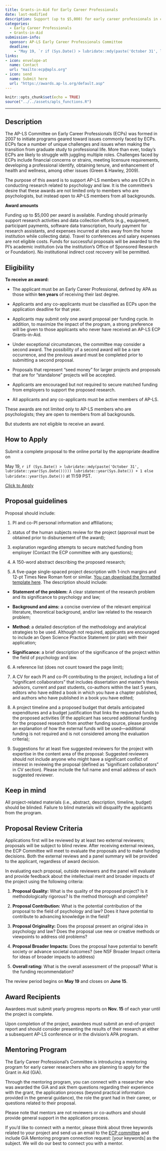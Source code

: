 ```yaml
---
title: Grants-in-Aid for Early Career Professionals
date: last-modified
description: Support (up to $5,000) for early career professionals in conducting research related to psychology and law.
categories: 
  - Early Career Professionals
  - Grants-in-Aid
submission-info:
  sponsor: AP-LS Early Career Professionals Committee
  deadline: 
    - "May 19, `r if (Sys.Date() > lubridate::mdy(paste('October 31', lubridate::year(Sys.Date())))) lubridate::year(Sys.Date()) + 1 else lubridate::year(Sys.Date())`"
links:
- icon: envelope-at
  name: Contact
  url: "mailto:ecp@apls.org"
- icon: send
  name: Submit here
  url: "https://awards.ap-ls.org/default.asp"
---
```


```r
knitr::opts_chunk$set(echo = TRUE)
source("../../assets/apls_functions.R")
```

<hr>

::: panel-tabset
## Description

The AP-LS Committee on Early Career Professionals (ECPs) was formed in 2007 to initiate programs geared toward issues commonly faced by ECPs. ECPs face a number of unique challenges and issues when making the transition from graduate study to professional life. More than ever, today's ECPs are likely to struggle with juggling multiple roles. Challenges faced by ECPs include financial concerns or strains, meeting licensure requirements, developing a professional identify, obtaining tenure, and enhancement of health and wellness, among other issues (Green & Hawley, 2009).

The purpose of this award is to support AP-LS members who are ECPs in conducting research related to psychology and law. It is the committee's desire that these awards are not limited only to members who are psychologists, but instead open to AP-LS members from all backgrounds.

**Award amounts**

Funding up to \$5,000 per award is available. Funding should primarily support research activities and data collection efforts (e.g., equipment, participant payments, software data transcription, hourly payment for research assistants, and expenses incurred at sites away from the home institution while collecting data). Travel to conferences and salary expenses are not eligible costs. Funds for successful proposals will be awarded to the PI's academic institution (via the institution's Office of Sponsored Research or Foundation). No institutional indirect cost recovery will be permitted.

## Eligibility

**To receive an award:**

-   The applicant must be an Early Career Professional, defined by APA as those within **ten years** of receiving their last degree.

-   Applicants and any co-applicants must be classified as ECPs upon the application deadline for that year.

-   Applicants may submit only one award proposal per funding cycle. In addition, to maximize the impact of the program, a strong preference will be given to those applicants who never have received an AP-LS ECP Grants-in-Aid.

-   Under exceptional circumstances, the committee may consider a second award. The possibility of a second award will be a rare occurrence, and the previous award must be completed prior to submitting a second proposal.

-   Proposals that represent "seed money" for larger projects and proposals that are for "standalone" projects will be accepted.

-   Applicants are encouraged but not required to secure matched funding from employers to support the proposed research.

    </p>

    </li>

-   All applicants and any co-applicants must be active members of AP-LS.

::: {callout-note}
These awards are not limited only to AP-LS members who are psychologists; they are open to members from all backgrounds.

But students are not eligible to receive an award.
:::

## How to Apply

Submit a complete proposal to the online portal by the appropriate deadline on 

May 19, `r if (Sys.Date() > lubridate::mdy(paste('October 31', lubridate::year(Sys.Date())))) lubridate::year(Sys.Date()) + 1 else lubridate::year(Sys.Date())` at 11:59 PST.

<a class="btn btn-primary" href="https://awards.ap-ls.org/default.asp" role="button">Click to Apply</a>

## Proposal guidelines

Proposal should include:

1.  PI and co-PI personal information and affiliations;

2.  status of the human subjects review for the project (approval must be obtained prior to disbursement of the award);

3.  explanation regarding attempts to secure matched funding from employer (Contact the ECP committee with any questions);

4.  A 150-word abstract describing the proposed research;

5.  A five-page single-spaced project description with 1-inch margins and 12-pt Times New Roman font or similar. [You can download the formatted template here](https://docs.google.com/document/d/1ZzlGkmBgYTpwdFTZcyCflA8bvdRLFY60/edit?usp=sharing&ouid=108695850738874268529&rtpof=true&sd=true). The description should include:

-   **Statement of the problem:** A clear statement of the research problem and its significance to psychology and law;

-   **Background and aims:** a concise overview of the relevant empirical literature, theoretical background, and/or law related to the research problem;

-   **Method:** a detailed description of the methodology and analytical strategies to be used. Although not required, applicants are encouraged to include an Open Science Practice Statement (or plan) with their application;

-   **Significance:** a brief description of the significance of the project within the field of psychology and law.

6.  A reference list (does not count toward the page limit);

7.  A CV for each PI and co-PI contributing to the project, including a list of "significant collaborators" that includes dissertation and master's thesis advisors, current and past students, co-authors within the last 5 years, editors who have edited a book in which you have a chapter published, and authors who have published in a book you have edited;

8.  A project timeline and a proposed budget that details anticipated expenditures and a budget justification that links the requested funds to the proposed activities (If the applicant has secured additional funding for the proposed research from another funding source, please provide an explanation of how the external funds will be used---additional funding is not required and is not considered among the evaluation criteria);

9.  Suggestions for at least five suggested reviewers for the project with expertise in the content area of the proposal: Suggested reviewers should not include anyone who might have a significant conflict of interest in reviewing the proposal (defined as "significant collaborators" in CV section). Please include the full name and email address of each suggested reviewer.

::: callout-caution
## Keep in mind

All project-related materials (i.e., abstract, description, timeline, budget) should be blinded. Failure to blind materials will disqualify the applicants from the program.
:::

## Proposal Review Criteria

Applications first will be reviewed by at least two external reviewers; proposals will be subject to blind review. After receiving external reviews, the ECP Committee will meet to evaluate the proposals and to make funding decisions. Both the external reviews and a panel summary will be provided to the applicant, regardless of award decision.

In evaluating each proposal, outside reviewers and the panel will evaluate and provide feedback about the intellectual merit and broader impacts of the project using the following criteria:

1.  **Proposal Quality:** What is the quality of the proposed project? Is it methodologically rigorous? Is the method thorough and complete?

2.  **Proposal Contribution:** What is the potential contribution of the proposal to the field of psychology and law? Does it have potential to contribute to advancing knowledge in the field?

3.  **Proposal Originality:** Does the proposal present an original idea in psychology and law? Does the proposal use new or creative methods or viewpoints to address old problems?

4.  **Proposal Broader Impacts:** Does the proposal have potential to benefit society or advance societal outcomes? (see NSF Broader Impact criteria for ideas of broader impacts to address)

5.  **Overall rating:** What is the overall assessment of the proposal? What is the funding recommendation?

::: callout-note
The review period begins on **May 19** and closes on **June 15**. 
:::

## Award Recipients

Awardees must submit yearly progress reports on **Nov. 15** of each year until the project is complete.

Upon completion of the project, awardees must submit an end-of-project report and should consider presenting the results of their research at either a subsequent AP-LS conference or in the division's APA program.

## Mentoring Program

The Early Career Professional’s Committee is introducing a mentoring program for early career researchers who are planning to apply for the Grant in Aid (GiA). 

Through the mentoring program, you can connect with a researcher who was awarded the GiA and ask them questions regarding their experience with the grant, the application process (beyond practical information provided in the general guidance), the role the grant had in their career, or questions related to their proposal.

::: callout-note

Please note that mentors are not reviewers or co-authors and should provide general support in the application process. 

If you’d like to connect with a mentor, please think about three keywords related to your project and send us an email to the [ECP committee](mailto:ecp@ap-ls.org) and include GiA Mentoring program connection request: [your keywords] as the subject. We will do our best to connect you with a mentor.

:::

:::

